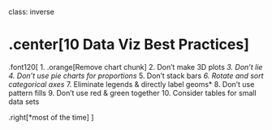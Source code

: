 
class: inverse

# .center[10 Data Viz Best Practices]

.font120[
1. .orange[Remove chart chunk]
2. Don't make 3D plots*
3. Don't lie
4. Don't use pie charts for proportions*
5. Don't stack bars*
6. Rotate and sort categorical axes*
7. Eliminate legends & directly label geoms*
8. Don't use pattern fills
9. Don't use red & green together
10. Consider tables for small data sets

.right[*most of the time]
]
